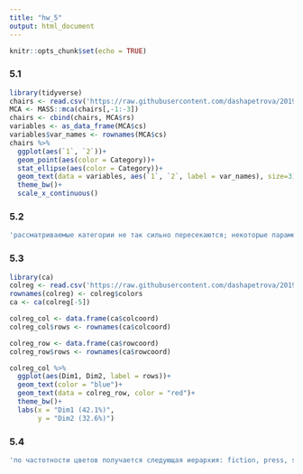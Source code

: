 ```yaml
---
title: "hw_5"
output: html_document
---
```


```r
knitr::opts_chunk$set(echo = TRUE)
```

### 5.1

```r
library(tidyverse)
chairs <- read.csv('https://raw.githubusercontent.com/dashapetrova/2019_hse_data_analysis/master/hw5_CA_MCA/hw5_chairs.csv')
MCA <- MASS::mca(chairs[,-1:-3])
chairs <- cbind(chairs, MCA$rs)
variables <- as_data_frame(MCA$cs)
variables$var_names <- rownames(MCA$cs)
chairs %>% 
  ggplot(aes(`1`, `2`))+
  geom_point(aes(color = Category))+
  stat_ellipse(aes(color = Category))+
  geom_text(data = variables, aes(`1`, `2`, label = var_names), size=3)+
  theme_bw()+
  scale_x_continuous()
```

### 5.2

```r
'рассматриваемые категории не так сильно пересекаются; некоторые параметры, похоже, характерны для обеих категорий(age.adult), какие-то, наоборот, - ни для одной из них(back.adjust), или же скорее чему-нибудь одному(Arms.No - стул, MaterialSeat.Fabric - кресло)'
```

### 5.3

```r
library(ca)
colreg <- read.csv('https://raw.githubusercontent.com/dashapetrova/2019_hse_data_analysis/master/hw5_CA_MCA/hw5_colreg.csv')
rownames(colreg) <- colreg$colors
ca <- ca(colreg[-5])

colreg_col <- data.frame(ca$colcoord)
colreg_col$rows <- rownames(ca$colcoord)

colreg_row <- data.frame(ca$rowcoord)
colreg_row$rows <- rownames(ca$rowcoord)

colreg_col %>% 
  ggplot(aes(Dim1, Dim2, label = rows))+
  geom_text(color = "blue")+
  geom_text(data = colreg_row, color = "red")+
  theme_bw()+
  labs(x = "Dim1 (42.1%)",
       y = "Dim2 (32.6%)")
```

### 5.4

```r
'по частотности цветов получается следующая иерархия: fiction, press, spoken, academic - где в художественной литературе больше всего цветов, в академической - меньше всего; black встречаются больше в разговорном языке; white примерно одинаков по употреблению во всех четырех категориях; grey - единственный цвет в некоторой удаленности от всех остальных'
```

